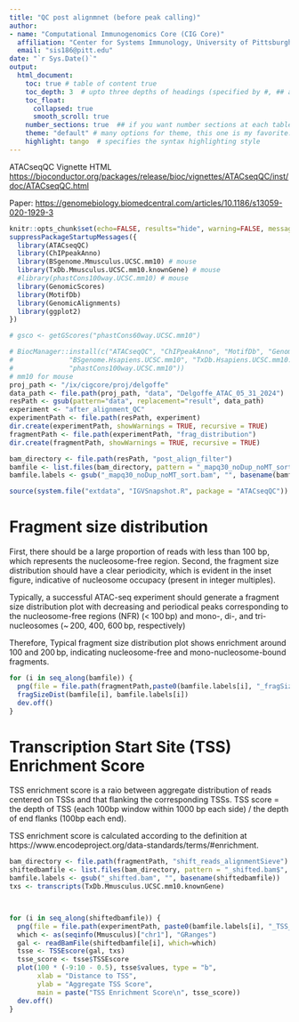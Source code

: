 ```yaml
---
title: "QC post alignmnet (before peak calling)"
author: 
- name: "Computational Immunogenomics Core (CIG Core)"
  affiliation: "Center for Systems Immunology, University of Pittsburgh"
  email: "sis186@pitt.edu"
date: "`r Sys.Date()`"
output: 
  html_document:
    toc: true # table of content true
    toc_depth: 3  # upto three depths of headings (specified by #, ## and ###)
    toc_float:
      collapsed: true
      smooth_scroll: true
    number_sections: true  ## if you want number sections at each table header
    theme: "default" # many options for theme, this one is my favorite.
    highlight: tango  # specifies the syntax highlighting style
---
```


ATACseqQC Vignette	HTML
<https://bioconductor.org/packages/release/bioc/vignettes/ATACseqQC/inst/doc/ATACseqQC.html>

Paper: <https://genomebiology.biomedcentral.com/articles/10.1186/s13059-020-1929-3>

```r
knitr::opts_chunk$set(echo=FALSE, results="hide", warning=FALSE, message=FALSE)
suppressPackageStartupMessages({
  library(ATACseqQC)
  library(ChIPpeakAnno)
  library(BSgenome.Mmusculus.UCSC.mm10) # mouse
  library(TxDb.Mmusculus.UCSC.mm10.knownGene) # mouse
  #library(phastCons100way.UCSC.mm10) # mouse
  library(GenomicScores) 
  library(MotifDb)
  library(GenomicAlignments)
  library(ggplot2)
})

# gsco <- getGScores("phastCons60way.UCSC.mm10")

# BiocManager::install(c("ATACseqQC", "ChIPpeakAnno", "MotifDb", "GenomicAlignments",
#              "BSgenome.Hsapiens.UCSC.mm10", "TxDb.Hsapiens.UCSC.mm10.knownGene",
#              "phastCons100way.UCSC.mm10"))
# mm10 for mouse
proj_path <- "/ix/cigcore/proj/delgoffe"
data_path <- file.path(proj_path, "data", "Delgoffe_ATAC_05_31_2024")
resPath <- gsub(pattern="data", replacement="result", data_path)
experiment <- "after_alignment_QC"
experimentPath <- file.path(resPath, experiment)
dir.create(experimentPath, showWarnings = TRUE, recursive = TRUE)
fragmentPath <- file.path(experimentPath, "frag_distribution")
dir.create(fragmentPath, showWarnings = TRUE, recursive = TRUE)
```


```r
bam_directory <- file.path(resPath, "post_align_filter")
bamfile <- list.files(bam_directory, pattern = "_mapq30_noDup_noMT_sort.bam$", full.names = TRUE)
bamfile.labels <- gsub("_mapq30_noDup_noMT_sort.bam", "", basename(bamfile))
```

```r
source(system.file("extdata", "IGVSnapshot.R", package = "ATACseqQC"))
```



# Fragment size distribution

First, there should be a large proportion of reads with less than 100 bp, which represents the nucleosome-free region. Second, the fragment size distribution should have a clear periodicity, which is evident in the inset figure, indicative of nucleosome occupacy (present in integer multiples).

Typically, a successful ATAC-seq experiment should generate a fragment size distribution plot with decreasing and periodical peaks corresponding to the nucleosome-free regions (NFR) (< 100 bp) and mono-, di-, and tri-nucleosomes (~ 200, 400, 600 bp, respectively)

Therefore, Typical fragment size distribution plot shows enrichment around 100 and 200 bp, indicating nucleosome-free and mono-nucleosome-bound fragments. 

```r
for (i in seq_along(bamfile)) {
  png(file = file.path(fragmentPath,paste0(bamfile.labels[i], "_fragSizeDist.png")))
  fragSizeDist(bamfile[i], bamfile.labels[i])
  dev.off()
}
```

# Transcription Start Site (TSS) Enrichment Score

TSS enrichment score is a raio between aggregate distribution of reads centered on TSSs and that flanking the corresponding TSSs. TSS score = the depth of TSS (each 100bp window within 1000 bp each side) / the depth of end flanks (100bp each end). 

TSS enrichment score is calculated according to the definition at https://www.encodeproject.org/data-standards/terms/#enrichment. 

```r
bam_directory <- file.path(fragmentPath, "shift_reads_alignmentSieve")
shiftedbamfile <- list.files(bam_directory, pattern = "_shifted.bam$", full.names = TRUE)
bamfile.labels <- gsub("_shifted.bam", "", basename(shiftedbamfile))
txs <- transcripts(TxDb.Mmusculus.UCSC.mm10.knownGene)



for (i in seq_along(shiftedbamfile)) {
  png(file = file.path(experimentPath, paste0(bamfile.labels[i], "_TSS_Enrichment.png")))
  which <- as(seqinfo(Mmusculus)["chr1"], "GRanges")
  gal <- readBamFile(shiftedbamfile[i], which=which)
  tsse <- TSSEscore(gal, txs)
  tsse_score <- tsse$TSSEscore
  plot(100 * (-9:10 - 0.5), tsse$values, type = "b", 
       xlab = "Distance to TSS",
       ylab = "Aggregate TSS Score",
       main = paste("TSS Enrichment Score\n", tsse_score))
  dev.off()
}


```


